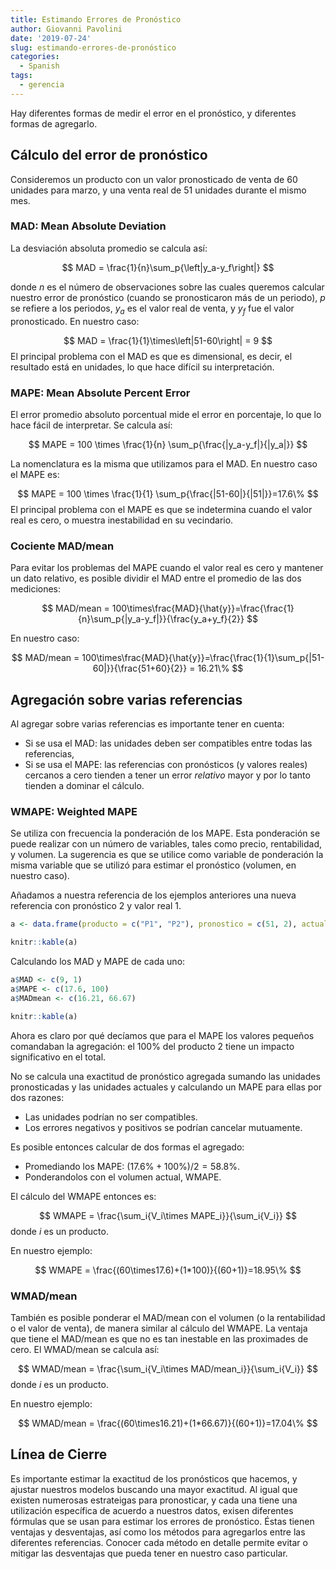 ```yaml
---
title: Estimando Errores de Pronóstico
author: Giovanni Pavolini
date: '2019-07-24'
slug: estimando-errores-de-pronóstico
categories:
  - Spanish
tags:
  - gerencia
---
```


Hay diferentes formas de medir el error en el pronóstico, y diferentes formas de agregarlo.


## Cálculo del error de pronóstico

Consideremos un producto con un valor pronosticado de venta de 60 unidades para marzo, y una venta real de 51 unidades durante el mismo mes.

### MAD: Mean Absolute Deviation
La desviación absoluta promedio se calcula así:

$$
MAD = \frac{1}{n}\sum_p{\left|y_a-y_f\right|}
$$

donde $n$ es el número de observaciones sobre las cuales queremos calcular nuestro error de pronóstico (cuando se pronosticaron más de un periodo), $p$ se refiere a los periodos, $y_a$ es el valor real de venta, y $y_f$ fue el valor pronosticado. En nuestro caso:

$$
MAD = \frac{1}{1}\times\left|51-60\right| = 9
$$
El principal problema con el MAD es que es dimensional, es decir, el resultado está en unidades, lo que hace difícil su interpretación.

### MAPE: Mean Absolute Percent Error

El error promedio absoluto porcentual mide el error en porcentaje, lo que lo hace fácil de interpretar. Se calcula así:

$$
MAPE = 100 \times \frac{1}{n} \sum_p{\frac{|y_a-y_f|}{|y_a|}}
$$

La nomenclatura es la misma que utilizamos para el MAD. En nuestro caso el MAPE es:

$$
MAPE = 100 \times \frac{1}{1} \sum_p{\frac{|51-60|}{|51|}}=17.6\%
$$
El principal problema con el MAPE es que se indetermina cuando el valor real es cero, o muestra inestabilidad en su vecindario.

### Cociente MAD/mean
Para evitar los problemas del MAPE cuando el valor real es cero y mantener un dato relativo, es posible dividir el MAD entre el promedio de las dos mediciones:

$$
MAD/mean = 100\times\frac{MAD}{\hat{y}}=\frac{\frac{1}{n}\sum_p{|y_a-y_f|}}{\frac{y_a+y_f}{2}}
$$

En nuestro caso:

$$
MAD/mean = 100\times\frac{MAD}{\hat{y}}=\frac{\frac{1}{1}\sum_p{|51-60|}}{\frac{51+60}{2}} = 16.21\%
$$

## Agregación sobre varias referencias

Al agregar sobre varias referencias es importante tener en cuenta:

+ Si se usa el MAD: las unidades deben ser compatibles entre todas las referencias,
+ Si se usa el MAPE: las referencias con pronósticos (y valores reales) cercanos a cero tienden a tener un error _relativo_ mayor y por lo tanto tienden a dominar el cálculo.

### WMAPE: Weighted MAPE

Se utiliza con frecuencia la ponderación de los MAPE. Esta ponderación se puede realizar con un número de variables, tales como precio, rentabilidad, y volumen. La sugerencia es que se utilice como variable de ponderación la misma variable que se utilizó para estimar el pronóstico (volumen, en nuestro caso).

Añadamos a nuestra referencia de los ejemplos anteriores una nueva referencia con pronóstico 2 y valor real 1.

```r
a <- data.frame(producto = c("P1", "P2"), pronostico = c(51, 2), actual = c(60, 1))

knitr::kable(a)
```

Calculando los MAD y MAPE de cada uno:
```r
a$MAD <- c(9, 1)
a$MAPE <- c(17.6, 100)
a$MADmean <- c(16.21, 66.67)

knitr::kable(a)
```

Ahora es claro por qué decíamos que para el MAPE los valores pequeños comandaban la agregación: el 100\% del producto 2 tiene un impacto significativo en el total.

No se calcula una exactitud de pronóstico agregada sumando las unidades pronosticadas y las unidades actuales y calculando un MAPE para ellas por dos razones:

+ Las unidades podrían no ser compatibles.
+ Los errores negativos y positivos se podrían cancelar mutuamente.

Es posible entonces calcular de dos formas el agregado:

+ Promediando los MAPE: $(17.6\%+100\%)/2 = 58.8\%$.
+ Ponderandolos con el volumen actual, WMAPE.

El cálculo del WMAPE entonces es:

$$
WMAPE = \frac{\sum_i{V_i\times MAPE_i}}{\sum_i{V_i}}
$$
donde $i$ es un producto.

En nuestro ejemplo:

$$
WMAPE = \frac{(60\times17.6)+(1*100)}{(60+1)}=18.95\%
$$

### WMAD/mean

También es posible ponderar el MAD/mean con el volumen (o la rentabilidad o el valor de venta), de manera similar al cálculo del WMAPE. La ventaja que tiene el MAD/mean es que no es tan inestable en las proximades de cero. El WMAD/mean se calcula así:

$$
WMAD/mean = \frac{\sum_i{V_i\times MAD/mean_i}}{\sum_i{V_i}}
$$
donde $i$ es un producto.

En nuestro ejemplo:

$$
WMAD/mean = \frac{(60\times16.21)+(1*66.67)}{(60+1)}=17.04\%
$$

## Línea de Cierre

Es importante estimar la exactitud de los pronósticos que hacemos, y ajustar nuestros modelos buscando una mayor exactitud. 
Al igual que existen numerosas estrateigas para pronosticar, y cada una tiene una utilización específica de acuerdo a nuestros datos, exisen diferentes fórmulas que se usan para estimar los errores de pronóstico. Éstas tienen ventajas y desventajas, así como los métodos para agregarlos entre las diferentes referencias. Conocer cada método en detalle permite evitar o mitigar las desventajas que pueda tener en nuestro caso particular.

